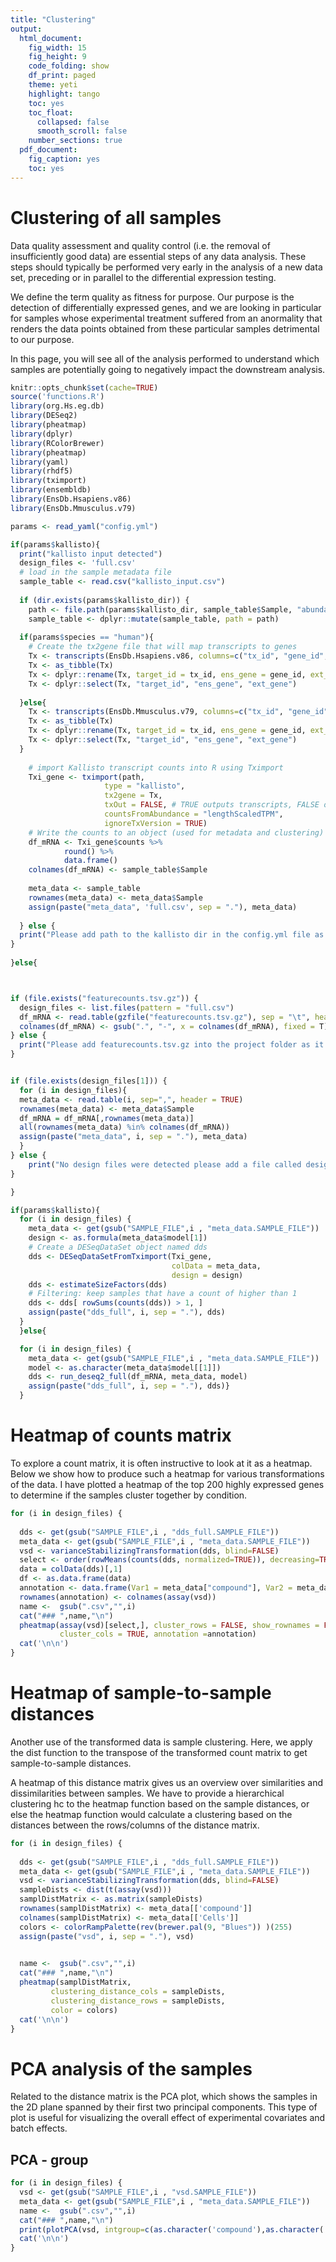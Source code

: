 ```yaml
---
title: "Clustering"
output: 
  html_document:
    fig_width: 15
    fig_height: 9
    code_folding: show
    df_print: paged
    theme: yeti
    highlight: tango
    toc: yes
    toc_float:
      collapsed: false
      smooth_scroll: false
    number_sections: true
  pdf_document:
    fig_caption: yes
    toc: yes
---
```


# Clustering of all samples

Data quality assessment and quality control (i.e. the removal of insufficiently good data) are essential steps of any data analysis. These steps should typically be performed very early in the analysis of a new data set, preceding or in parallel to the differential expression testing.

We define the term quality as fitness for purpose. Our purpose is the detection of differentially expressed genes, and we are looking in particular for samples whose experimental treatment suffered from an anormality that renders the data points obtained from these particular samples detrimental to our purpose.

In this page, you will see all of the analysis performed to understand which samples are potentially going to negatively impact the downstream analysis.

```r
knitr::opts_chunk$set(cache=TRUE)
source('functions.R')
library(org.Hs.eg.db)
library(DESeq2)
library(pheatmap)
library(dplyr)
library(RColorBrewer)
library(pheatmap)
library(yaml)
library(rhdf5)
library(tximport)
library(ensembldb)
library(EnsDb.Hsapiens.v86)
library(EnsDb.Mmusculus.v79)
```

```r
params <- read_yaml("config.yml")
```



```r

if(params$kallisto){
  print("kallisto input detected")
  design_files <- 'full.csv'
  # load in the sample metadata file
  sample_table <- read.csv("kallisto_input.csv")
  
  if (dir.exists(params$kallisto_dir)) {
    path <- file.path(params$kallisto_dir, sample_table$Sample, "abundance.h5")
    sample_table <- dplyr::mutate(sample_table, path = path)
  
  if(params$species == "human"){
    # Create the tx2gene file that will map transcripts to genes
    Tx <- transcripts(EnsDb.Hsapiens.v86, columns=c("tx_id", "gene_id", "symbol"))
    Tx <- as_tibble(Tx)
    Tx <- dplyr::rename(Tx, target_id = tx_id, ens_gene = gene_id, ext_gene = symbol)
    Tx <- dplyr::select(Tx, "target_id", "ens_gene", "ext_gene")
    
  }else{
    Tx <- transcripts(EnsDb.Mmusculus.v79, columns=c("tx_id", "gene_id", "symbol"))
    Tx <- as_tibble(Tx)
    Tx <- dplyr::rename(Tx, target_id = tx_id, ens_gene = gene_id, ext_gene = symbol)
    Tx <- dplyr::select(Tx, "target_id", "ens_gene", "ext_gene")  
  }
    
    # import Kallisto transcript counts into R using Tximport
    Txi_gene <- tximport(path, 
                     type = "kallisto", 
                     tx2gene = Tx, 
                     txOut = FALSE, # TRUE outputs transcripts, FALSE outputs gene-level data
                     countsFromAbundance = "lengthScaledTPM",
                     ignoreTxVersion = TRUE)
    # Write the counts to an object (used for metadata and clustering)
    df_mRNA <- Txi_gene$counts %>% 
            round() %>% 
            data.frame()
    colnames(df_mRNA) <- sample_table$Sample
    
    meta_data <- sample_table
    rownames(meta_data) <- meta_data$Sample
    assign(paste("meta_data", 'full.csv', sep = "."), meta_data)
    
  } else {
  print("Please add path to the kallisto dir in the config.yml file as it seems to be missing")
}
  
}else{



if (file.exists("featurecounts.tsv.gz")) {
  design_files <- list.files(pattern = "full.csv")
  df_mRNA <- read.table(gzfile("featurecounts.tsv.gz"), sep = "\t", header = TRUE, row.names = 1)
  colnames(df_mRNA) <- gsub(".", "-", x = colnames(df_mRNA), fixed = T)
} else {
  print("Please add featurecounts.tsv.gz into the project folder as it seems to be missing")
}


if (file.exists(design_files[1])) {
  for (i in design_files){
  meta_data <- read.table(i, sep=",", header = TRUE) 
  rownames(meta_data) <- meta_data$Sample
  df_mRNA = df_mRNA[,rownames(meta_data)]
  all(rownames(meta_data) %in% colnames(df_mRNA))
  assign(paste("meta_data", i, sep = "."), meta_data)
  }
} else {
    print("No design files were detected please add a file called design_<test>_<control>_<test>_<column>.csv. Please refer to documentation on github for more ifnormation")
}

}
```

```r

if(params$kallisto){
  for (i in design_files) {
    meta_data <- get(gsub("SAMPLE_FILE",i , "meta_data.SAMPLE_FILE"))
    design <- as.formula(meta_data$model[1])
    # Create a DESeqDataSet object named dds
    dds <- DESeqDataSetFromTximport(Txi_gene,
                                    colData = meta_data,
                                    design = design)
    dds <- estimateSizeFactors(dds)
    # Filtering: keep samples that have a count of higher than 1
    dds <- dds[ rowSums(counts(dds)) > 1, ]
    assign(paste("dds_full", i, sep = "."), dds)
  }
  }else{

  for (i in design_files) {
    meta_data <- get(gsub("SAMPLE_FILE",i , "meta_data.SAMPLE_FILE"))
    model <- as.character(meta_data$model[[1]])
    dds <- run_deseq2_full(df_mRNA, meta_data, model)
    assign(paste("dds_full", i, sep = "."), dds)}
  }

```

# Heatmap of counts matrix {.tabset .tabset-fade}

To explore a count matrix, it is often instructive to look at it as a heatmap. Below we show how to produce such a heatmap for various transformations of the data. I have plotted a heatmap of the top 200 highly expressed genes to determine if the samples cluster together by condition.

```r
for (i in design_files) {
  
  dds <- get(gsub("SAMPLE_FILE",i , "dds_full.SAMPLE_FILE"))
  meta_data <- get(gsub("SAMPLE_FILE",i , "meta_data.SAMPLE_FILE"))
  vsd <- varianceStabilizingTransformation(dds, blind=FALSE)
  select <- order(rowMeans(counts(dds, normalized=TRUE)), decreasing=TRUE)[1:200]
  data = colData(dds)[,1]
  df <- as.data.frame(data)
  annotation <- data.frame(Var1 = meta_data["compound"], Var2 = meta_data['Cells'])
  rownames(annotation) <- colnames(assay(vsd))
  name <-  gsub(".csv","",i)
  cat("### ",name,"\n")
  pheatmap(assay(vsd)[select,], cluster_rows = FALSE, show_rownames = FALSE,
           cluster_cols = TRUE, annotation =annotation)
  cat('\n\n')
}

```


# Heatmap of sample-to-sample distances {.tabset .tabset-fade}

Another use of the transformed data is sample clustering. Here, we apply the dist function to the transpose of the transformed count matrix to get sample-to-sample distances.

A heatmap of this distance matrix gives us an overview over similarities and dissimilarities between samples. We have to provide a hierarchical clustering hc to the heatmap function based on the sample distances, or else the heatmap function would calculate a clustering based on the distances between the rows/columns of the distance matrix.

```r
for (i in design_files) {
  
  dds <- get(gsub("SAMPLE_FILE",i , "dds_full.SAMPLE_FILE"))
  meta_data <- get(gsub("SAMPLE_FILE",i , "meta_data.SAMPLE_FILE"))
  vsd <- varianceStabilizingTransformation(dds, blind=FALSE)
  sampleDists <- dist(t(assay(vsd)))
  samplDistMatrix <- as.matrix(sampleDists)
  rownames(samplDistMatrix) <- meta_data[['compound']]
  colnames(samplDistMatrix) <- meta_data[['Cells']]
  colors <- colorRampPalette(rev(brewer.pal(9, "Blues")) )(255)
  assign(paste("vsd", i, sep = "."), vsd)
  

  name <-  gsub(".csv","",i)
  cat("### ",name,"\n")
  pheatmap(samplDistMatrix, 
         clustering_distance_cols = sampleDists, 
         clustering_distance_rows = sampleDists,
         color = colors)
  cat('\n\n')
}

```


# PCA analysis of the samples {.tabset .tabset-fade}

Related to the distance matrix is the PCA plot, which shows the samples in the 2D plane spanned by their first two principal components. This type of plot is useful for visualizing the overall effect of experimental covariates and batch effects.

## PCA - group

```r
for (i in design_files) {
  vsd <- get(gsub("SAMPLE_FILE",i , "vsd.SAMPLE_FILE"))
  meta_data <- get(gsub("SAMPLE_FILE",i , "meta_data.SAMPLE_FILE"))
  name <-  gsub(".csv","",i)
  cat("### ",name,"\n")
  print(plotPCA(vsd, intgroup=c(as.character('compound'),as.character('Cells'))))
  cat('\n\n')
}
```



